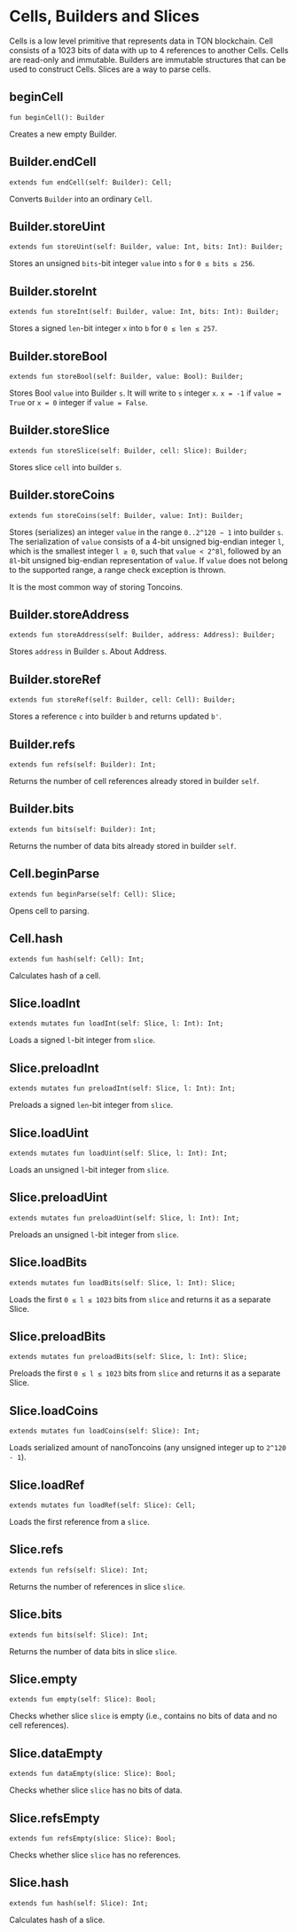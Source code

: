 # Cells, Builders and Slices

Cells is a low level primitive that represents data in TON blockchain. Cell consists of a 1023 bits of data with up to 4 references to another Cells. Cells are read-only and immutable. Builders are immutable structures that can be used to construct Cells. Slices are a way to parse cells.

## beginCell
```
fun beginCell(): Builder
```
Creates a new empty Builder.

## Builder.endCell
```
extends fun endCell(self: Builder): Cell;
```
Converts `Builder` into an ordinary `Cell`.

## Builder.storeUint
```
extends fun storeUint(self: Builder, value: Int, bits: Int): Builder;
```
Stores an unsigned `bits`-bit integer `value` into `s` for `0 ≤ bits ≤ 256`.

## Builder.storeInt
```
extends fun storeInt(self: Builder, value: Int, bits: Int): Builder;
```
Stores a signed `len`-bit integer `x` into `b` for `0 ≤ len ≤ 257`.

## Builder.storeBool
```
extends fun storeBool(self: Builder, value: Bool): Builder;
```
Stores Bool `value` into Builder `s`. It will write to `s` integer `x`.  `x = -1` if `value = True` or `x = 0` integer if `value = False`.

## Builder.storeSlice
```
extends fun storeSlice(self: Builder, cell: Slice): Builder;
```
Stores slice `cell` into builder `s`.

## Builder.storeCoins
```
extends fun storeCoins(self: Builder, value: Int): Builder;
```
Stores (serializes) an integer `value` in the range `0..2^120 − 1` into builder `s`. The serialization of `value` consists of a 4-bit unsigned big-endian integer `l`, which is the smallest integer `l ≥ 0`, such that `value < 2^8l`, followed by an `8l`-bit unsigned big-endian representation of `value`. If `value` does not belong to the supported range, a range check exception is thrown.

It is the most common way of storing Toncoins.

## Builder.storeAddress
```
extends fun storeAddress(self: Builder, address: Address): Builder;
```
Stores `address` in Builder `s`. About Address.

## Builder.storeRef
```
extends fun storeRef(self: Builder, cell: Cell): Builder;
```
Stores a reference `c` into builder `b` and returns updated `b'`.

## Builder.refs
```
extends fun refs(self: Builder): Int;
```
Returns the number of cell references already stored in builder `self`.

## Builder.bits
```
extends fun bits(self: Builder): Int;
```
Returns the number of data bits already stored in builder `self`.

## Cell.beginParse
```
extends fun beginParse(self: Cell): Slice;
```
Opens cell to parsing. 

## Cell.hash
```
extends fun hash(self: Cell): Int;
```
Calculates hash of a cell.

## Slice.loadInt
```
extends mutates fun loadInt(self: Slice, l: Int): Int;
```
Loads a signed `l`-bit integer from `slice`.

## Slice.preloadInt
```
extends mutates fun preloadInt(self: Slice, l: Int): Int;
```
Preloads a signed `len`-bit integer from `slice`.

## Slice.loadUint
```
extends mutates fun loadUint(self: Slice, l: Int): Int;
```
Loads an unsigned `l`-bit integer from `slice`.

## Slice.preloadUint
```
extends mutates fun preloadUint(self: Slice, l: Int): Int;
```
Preloads an unsigned `l`-bit integer from `slice`.

## Slice.loadBits
```
extends mutates fun loadBits(self: Slice, l: Int): Slice;
```
Loads the first `0 ≤ l ≤ 1023` bits from `slice` and returns it as a separate Slice.

## Slice.preloadBits
```
extends mutates fun preloadBits(self: Slice, l: Int): Slice;
```
Preloads the first `0 ≤ l ≤ 1023` bits from `slice` and returns it as a separate Slice.

## Slice.loadCoins
```
extends mutates fun loadCoins(self: Slice): Int;
```
Loads serialized amount of nanoToncoins (any unsigned integer up to `2^120 - 1`).

## Slice.loadRef
```
extends mutates fun loadRef(self: Slice): Cell;
```
Loads the first reference from a `slice`.

## Slice.refs
```
extends fun refs(self: Slice): Int;
```
Returns the number of references in slice `slice`.

## Slice.bits
```
extends fun bits(self: Slice): Int;
```
Returns the number of data bits in slice `slice`.

## Slice.empty
```
extends fun empty(self: Slice): Bool;
```
Checks whether slice `slice` is empty (i.e., contains no bits of data and no cell references).

## Slice.dataEmpty
```
extends fun dataEmpty(slice: Slice): Bool;
```
Checks whether slice `slice` has no bits of data.

## Slice.refsEmpty
```
extends fun refsEmpty(slice: Slice): Bool;
```
Checks whether slice `slice` has no references.

## Slice.hash
```
extends fun hash(self: Slice): Int;
```
Calculates hash of a slice.